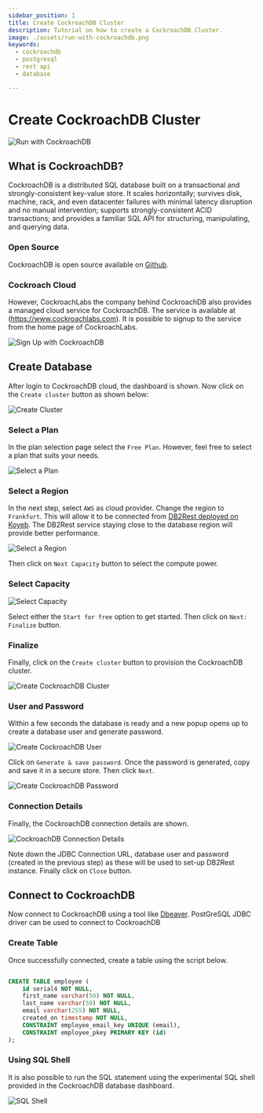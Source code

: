 ```yaml
---
sidebar_position: 1
title: Create CockroachDB Cluster
description: Tutorial on how to create a CockroachDB Cluster.
image: ./assets/run-with-cockroachdb.png
keywords:
  - cockroachdb
  - postgresql
  - rest api
  - database

---
```


# Create CockroachDB Cluster


![Run with CockroachDB](./assets/run-with-cockroachdb.png "Run with CockroachDB")

## What is CockroachDB?

CockroachDB is a distributed SQL database built on a transactional and strongly-consistent key-value store.
It scales horizontally; survives disk, machine, rack, and even datacenter failures with minimal latency disruption and no manual intervention;
supports strongly-consistent ACID transactions; and provides a familiar SQL API for structuring, manipulating, and querying data.

### Open Source

CockroachDB is open source available on [Github](https://github.com/cockroachdb/cockroach).

### Cockroach Cloud

However, CockroachLabs the company behind CockroachDB also provides a managed cloud service for CockroachDB.
The service is available at (https://www.cockroachlabs.com). It is possible to signup to the service from the home page of CockroachLabs.

![Sign Up with CockroachDB](./assets/signup-cockroachdb.png "Sign Up with CockroachDB")

## Create Database

After login to CockroachDB cloud, the dashboard is shown. Now click on the `Create cluster` button as shown below:

![Create Cluster](./assets/create_cluster.png "Create cluster")


### Select a Plan

In the plan selection page select the `Free Plan`. However, feel free to select a plan that suits your needs.

![Select a Plan](./assets/select_plan.png "Select a Plan")

### Select a Region

In the next step, select `AWS` as cloud provider. Change the region to `Frankfurt`. This will allow it to be connected from [DB2Rest
deployed on Koyeb](https://db2rest.com/docs/koyeb/run_db2rest_as_koyeb_webservice). The DB2Rest service staying close to the database
region will provide better performance.

![Select a Region](./assets/select_region.png "Select a Region")

Then click on `Next Capacity` button to select the compute power.

### Select Capacity

![Select Capacity](./assets/capacity.png "Select Capacity")

Select either the `Start for free` option to get started. Then click on `Next: Finalize` button.


### Finalize

Finally, click on the `Create cluster` button to provision the CockroachDB cluster.

![Create CockroachDB Cluster](./assets/create_cockroachdb_cluster.png "Create CockroachDB Cluster")

### User and Password

Within a few seconds the database is ready and a new popup opens up to create a database user and generate password.

![Create CockroachDB User](./assets/create_user.png "Create CockroachDB User")

Click on `Generate & save password`. Once the password is generated, copy and save it in a secure store. Then click `Next`.

![Create CockroachDB Password](./assets/password.png "Create CockroachDB Password")

### Connection Details

Finally, the CockroachDB connection details are shown.

![CockroachDB Connection Details](./assets/connection-details.png "CockroachDB Connection Details")

Note down the JDBC Connection URL, database user and password (created in the previous step) as these will be used to set-up
DB2Rest instance. Finally click on `Close` button.


## Connect to CockroachDB

Now connect to CockroachDB using a tool like [Dbeaver](https://dbeaver.io/). PostGreSQL JDBC driver can be used to connect to CockroachDB


### Create Table

Once successfully connected, create a table using the script below.


```SQL

CREATE TABLE employee (
	id serial4 NOT NULL,
	first_name varchar(50) NOT NULL,
	last_name varchar(50) NOT NULL,
	email varchar(255) NOT NULL,
	created_on timestamp NOT NULL,
	CONSTRAINT employee_email_key UNIQUE (email),
	CONSTRAINT employee_pkey PRIMARY KEY (id)
);

```

### Using SQL Shell

It is also possible to run the SQL statement using the experimental SQL shell provided in the CockroachDB database dashboard.

![SQL Shell](./assets/sql-shell.png "SQL Shell")



